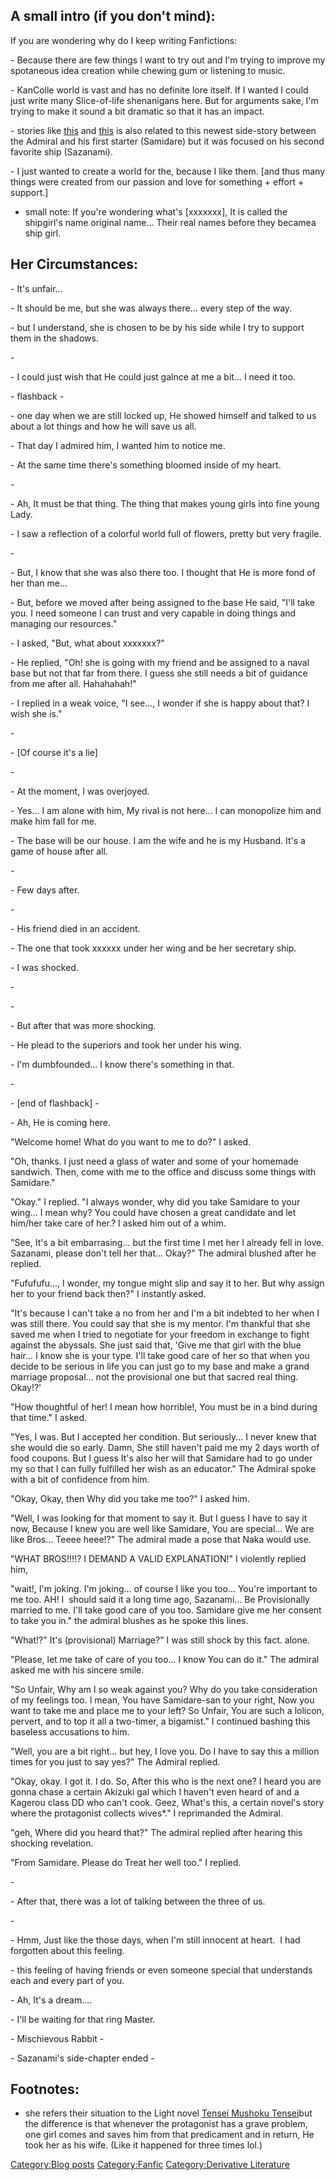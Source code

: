==A small intro (if you don't mind):==
If you are wondering why do I keep writing Fanfictions:

- Because there are few things I want to try out and I'm trying to improve my spotaneous idea creation while chewing gum or listening to music.

- KanColle world is vast and has no definite lore itself. If I wanted I could just write many Slice-of-life shenanigans here. But for arguments sake, I'm trying to make it sound a bit dramatic so that it has an impact.

- stories like [http://kancolle.wikia.com/wiki/User_blog:Arvin30p/%27His%27_Story this] and [http://kancolle.wikia.com/wiki/User_blog:Arvin30p/untitled_%28the_title_is_to_be_decided%29 this] is also related to this newest side-story between the Admiral and his first starter (Samidare) but it was focused on his second favorite ship (Sazanami).

- I just wanted to create a world for the, because I like them. [and thus many things were created from our passion and love for something + effort + support.]

*small note: If you're wondering what's [xxxxxxx], It is called the shipgirl's name original name... Their real names before they becamea ship girl.

==Her Circumstances:==
- It's unfair...

- It should be me, but she was always there... every step of the way.

- but I understand, she is chosen to be by his side while I try to support them in the shadows.

-

- I could just wish that He could just galnce at me a bit... I need it too.



- flashback -

- one day when we are still locked up, He showed himself and talked to us about a lot things and how he will save us all.

- That day I admired him, I wanted him to notice me.

- At the same time there's something bloomed inside of my heart.

-

- Ah, It must be that thing. The thing that makes young girls into fine young Lady.

- I saw a reflection of a colorful world full of flowers, pretty but very fragile.

-

- But, I know that she was also there too. I thought that He is more fond of her than me...

- But, before we moved after being assigned to the base He said, "I'll take you. I need someone I can trust and very capable in doing things and managing our resources."

- I asked, "But, what about xxxxxxx?"

- He replied, "Oh! she is going with my friend and be assigned to a naval base but not that far from there. I guess she still needs a bit of guidance from me after all. Hahahahah!"

- I replied in a weak voice, "I see..., I wonder if she is happy about that? I wish she is."

-

- [Of course it's a lie]

-

- At the moment, I was overjoyed.

- Yes... I am alone with him, My rival is not here... I can monopolize him and make him fall for me.

- The base will be our house. I am the wife and he is my Husband. It's a game of house after all.

-

- Few days after.

-

- His friend died in an accident.

- The one that took xxxxxx under her wing and be her secretary ship.

- I was shocked.

-

-

- But after that was more shocking.

- He plead to the superiors and took her under his wing.

- I'm dumbfounded... I know there's something in that.

-

- [end of flashback] -



- Ah, He is coming here.



"Welcome home! What do you want to me to do?" I asked.

"Oh, thanks. I just need a glass of water and some of your homemade sandwich. Then, come with me to the office and discuss some things with Samidare."

"Okay." I replied. "I always wonder, why did you take Samidare to your wing... I mean why? You could have chosen a great candidate and let him/her take care of her.? I asked him out of a whim.

"See, It's a bit embarrasing... but the first time I met her I already fell in love. Sazanami, please don't tell her that... Okay?" The admiral blushed after he replied.

"Fufufufu..., I wonder, my tongue might slip and say it to her. But why assign her to your friend back then?" I instantly asked.

"It's because I can't take a no from her and I'm a bit indebted to her when I was still there. You could say that she is my mentor. I'm thankful that she saved me when I tried to negotiate for your freedom in exchange to fight against the abyssals. She just said that, 'Give me that girl with the blue hair... I know she is your type. I'll take good care of her so that when you decide to be serious in life you can just go to my base and make a grand marriage proposal... not the provisional one but that sacred real thing. Okay!?'

"How thoughtful of her! I mean how horrible!, You must be in a bind during that time." I asked.

"Yes, I was. But I accepted her condition. But seriously... I never knew that she would die so early. Damn, She still haven't paid me my 2 days worth of food coupons. But I guess It's also her will that Samidare had to go under my so that I can fully fulfilled her wish as an educator." The Admiral spoke with a bit of confidence from him.

"Okay, Okay, then Why did you take me too?" I asked him.

"Well, I was looking for that moment to say it. But I guess I have to say it now, Because I knew you are well like Samidare, You are special... We are like Bros... Teeee heee!?" The admiral made a pose that Naka would use.

"WHAT BROS!!!!? I DEMAND A VALID EXPLANATION!" I violently replied him,

"wait!, I'm joking. I'm joking... of course I like you too... You're important to me too. AH! I  should said it a long time ago, Sazanami... Be Provisionally married to me. I'll take good care of you too. Samidare give me her consent to take you in." the admiral blushes as he spoke this lines.

"What!?" It's (provisional) Marriage?" I was still shock by this fact. alone.

"Please, let me take of care of you too... I know You can do it." The admiral asked me with his sincere smile.

"So Unfair, Why am I so weak against you? Why do you take consideration of my feelings too. I mean, You have Samidare-san to your right, Now you want to take me and place me to your left? So Unfair, You are such a lolicon, pervert, and to top it all a two-timer, a bigamist." I continued bashing this baseless accusations to him.

"Well, you are a bit right... but hey, I love you. Do I have to say this a million times for you just to say yes?" The Admiral replied.

"Okay, okay. I got it. I do. So, After this who is the next one? I heard you are gonna chase a certain Akizuki gal which I haven't even heard of and a Kagerou class DD who can't cook. Geez, What's this, a certain novel's story where the protagonist collects wives*." I reprimanded the Admiral.

"geh, Where did you heard that?" The admiral replied after hearing this shocking revelation.

"From Samidare. Please do Treat her well too." I replied.

-

- After that, there was a lot of talking between the three of us.

-

- Hmm, Just like the those days, when I'm still innocent at heart.  I had forgotten about this feeling.

- this feeling of having friends or even someone special that understands each and every part of you.

- Ah, It's a dream....

- I'll be waiting for that ring Master.



- Mischievous Rabbit -

- Sazanami's side-chapter ended -


==Footnotes:==
* she refers their situation to the Light novel [https://www.baka-tsuki.org/project/index.php?title=Mushoku_TenseiMushoku Tensei Mushoku Tensei]but the difference is that whenever the protagonist has a grave problem, one girl comes and saves him from that predicament and in return, He took her as his wife. (Like it happened for three times lol.)
[[Category:Blog posts]]
[[Category:Fanfic]]
[[Category:Derivative Literature]]